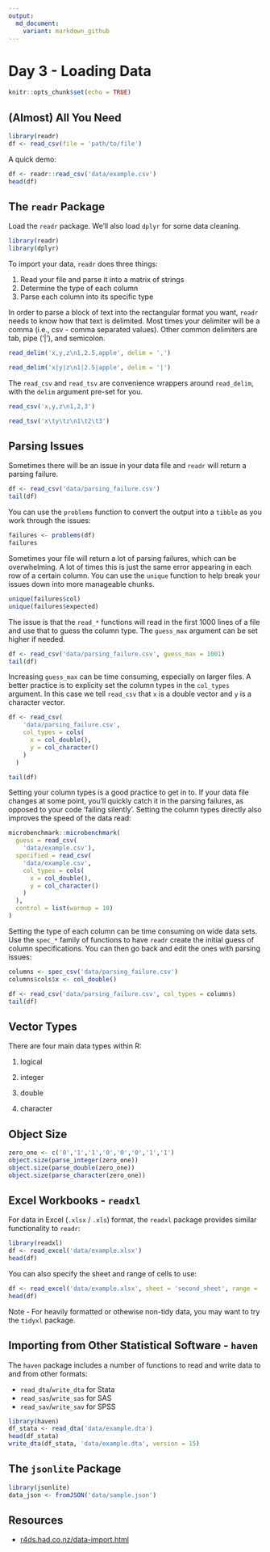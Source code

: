 ```yaml
---
output:
  md_document:
    variant: markdown_github
---
```


# Day 3 - Loading Data

```r
knitr::opts_chunk$set(echo = TRUE)
```

## (Almost) All You Need

```r
library(readr)
df <- read_csv(file = 'path/to/file')
```

A quick demo:

```r
df <- readr::read_csv('data/example.csv')
head(df)
```

## The `readr` Package

Load the `readr` package. We'll also load `dplyr` for some data cleaning.

```r
library(readr)
library(dplyr)
```

To import your data, `readr` does three things:

1. Read your file and parse it into a matrix of strings
2. Determine the type of each column
3. Parse each column into its specific type

In order to parse a block of text into the rectangular format you want, `readr` 
needs to know how that text is delimited. Most times your delimiter will be a 
comma (i.e., csv - comma separated values). Other common delimiters are tab, 
pipe ('|'), and semicolon.

```r
read_delim('x,y,z\n1,2.5,apple', delim = ',')
```

```r
read_delim('x|y|z\n1|2.5|apple', delim = '|')
```

The `read_csv` and `read_tsv` are convenience wrappers around `read_delim`, 
with the `delim` argument pre-set for you.

```r
read_csv('x,y,z\n1,2,3')
```

```r
read_tsv('x\ty\tz\n1\t2\t3')
```

## Parsing Issues

Sometimes there will be an issue in your data file and `readr` will return a parsing failure.

```r
df <- read_csv('data/parsing_failure.csv')
tail(df)
```

You can use the `problems` function to convert the output into a `tibble` as you work through the issues: 

```r
failures <- problems(df)
failures
```

Sometimes your file will return a lot of parsing failures, which can be 
overwhelming. A lot of times this is just the same error appearing in each row 
of a certain column. You can use the `unique` function to help break your 
issues down into more manageable chunks.

```r
unique(failures$col)
unique(failures$expected)
```


The issue is that the `read_*` functions will read in the first 1000 lines of a 
file and use that to guess the column type. The `guess_max` argument can be set 
higher if needed.

```r
df <- read_csv('data/parsing_failure.csv', guess_max = 1001)
tail(df)
```

Increasing `guess_max` can be time consuming, especially on larger files. A 
better practice is to explicity set the column types in the `col_types`
argument. In this case we tell `read_csv`  that `x` is a double vector and `y` 
is a character vector.

```r
df <- read_csv(
    'data/parsing_failure.csv',
    col_types = cols(
      x = col_double(), 
      y = col_character()
    )
  )

tail(df)
```

Setting your column types is a good practice to get in to. If your data file 
changes at some point, you'll quickly catch it in the parsing failures, as 
opposed to your code 'failing silently'. Setting the column types directly 
also improves the speed of the data read:

```r
microbenchmark::microbenchmark(
  guess = read_csv(
    'data/example.csv'),
  specified = read_csv(
    'data/example.csv',
    col_types = cols(
      x = col_double(), 
      y = col_character()
    )
  ),
  control = list(warmup = 10)
)
```

Setting the type of each column can be time consuming on wide data sets. Use 
the `spec_*` family of functions to have `readr` create the initial guess 
of column specifications. You can then go back and edit the ones with 
parsing issues:

```r
columns <- spec_csv('data/parsing_failure.csv')
columns$cols$x <- col_double()

df <- read_csv('data/parsing_failure.csv', col_types = columns)
tail(df)
```


## Vector Types

There are four main data types within R:

1. logical

2. integer

3. double

4. character


## Object Size

```r
zero_one <- c('0','1','1','0','0','0','1','1')
object.size(parse_integer(zero_one))
object.size(parse_double(zero_one))
object.size(parse_character(zero_one))
```

## Excel Workbooks - `readxl`

For data in Excel (`.xlsx` / `.xls`) format, the `readxl` package provides 
similar functionality to `readr`:

```r
library(readxl)
df <- read_excel('data/example.xlsx')
head(df)
```

You can also specify the sheet and range of cells to use:

```r
df <- read_excel('data/example.xlsx', sheet = 'second_sheet', range = 'A1:A3')
head(df)
```

Note - For heavily formatted or othewise non-tidy data, you may want to try 
the `tidyxl` package.

## Importing from Other Statistical Software - `haven`

The `haven` package includes a number of functions to read and write data to 
and from other formats:

* `read_dta`/`write_dta` for Stata
* `read_sas`/`write_sas` for SAS
* `read_sav`/`write_sav` for SPSS

```r
library(haven)
df_stata <- read_dta('data/example.dta')
head(df_stata)
write_dta(df_stata, 'data/example.dta', version = 15)
```

## The `jsonlite` Package

```r
library(jsonlite)
data_json <- fromJSON('data/sample.json')
```

## Resources

* [r4ds.had.co.nz/data-import.html](r4ds.had.co.nz/data-import.html)
